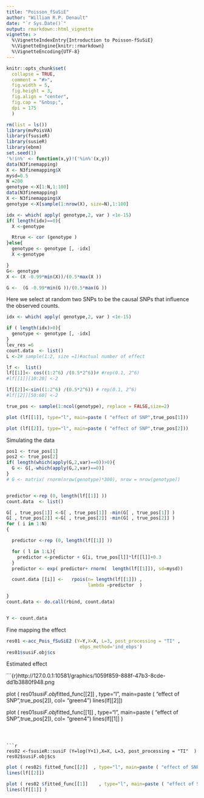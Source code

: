 ```yaml
---
title: "Poisson_fSuSiE"
author: "William R.P. Denault"
date: "`r Sys.Date()`"
output: rmarkdown::html_vignette
vignette: >
  %\VignetteIndexEntry{Introduction to Poisson-fSuSiE}
  %\VignetteEngine{knitr::rmarkdown}
  %\VignetteEncoding{UTF-8}
---
```


```r
knitr::opts_chunk$set(
  collapse = TRUE,
  comment = "#>",
  fig.width = 5,
  fig.height = 3,
  fig.align = "center",
  fig.cap = "&nbsp;",
  dpi = 175
  )
```


```r
rm(list = ls())
library(mvPoisVA)
library(fsusieR)
library(susieR)
library(ebnm)
set.seed(1)
'%!in%' <- function(x,y)!('%in%'(x,y))
data(N3finemapping)
X <- N3finemapping$X
mysd=0.5
N =200
genotype <-X[1:N,1:100]
data(N3finemapping)
X <- N3finemapping$X
genotype <-X[sample(1:nrow(X), size=N),1:100]

idx <- which( apply( genotype,2, var ) <1e-15)
if( length(idx)==0){
  X <-genotype

  Rtrue <- cor (genotype )
}else{
  genotype <- genotype [, -idx]
  X <-genotype

}
G<- genotype
X <- (X -0.99*min(X))/(0.5*max(X ))

G <-  (G -0.99*min(G ))/(0.5*max(G ))
```




Here we select at random two SNPs to be the causal SNPs that influence the observed counts. 

```r

idx <- which( apply( genotype,2, var ) <1e-15)

if ( length(idx)>0){
  genotype <- genotype [, -idx]
} 
lev_res =6
count.data  <- list()
L <-2# sample(1:2, size =1)#actual number of effect

lf <-  list()
lf[[1]]<- cos((1:2^6) /(0.5*2^6))# #rep(0.1, 2^6)
#lf[[1]][10:20] <-2

lf[[2]]<-sin((1:2^6) /(0.5*2^6)) # rep(0.1, 2^6)
#lf[[2]][50:60] <-2

true_pos <- sample(1:ncol(genotype), replace = FALSE,size=2)

plot (lf[[1]], type="l", main=paste ( "effect of SNP",true_pos[1]))

plot (lf[[2]], type="l", main=paste ( "effect of SNP",true_pos[2]))
```





Simulating the data

```r

pos1 <- true_pos[1]
pos2 <- true_pos[2]
if( length(which(apply(G,2,var)==0))>0){
  G <- G[,-which(apply(G,2,var)==0)]
}
# G <- matrix( rnorm(nrow(genotype)*300), nrow = nrow(genotype))


predictor <-rep (0, length(lf[[1]] ))
count.data  <- list()

G[ , true_pos[1]] <-G[ , true_pos[1]] -min(G[ , true_pos[1]] )
G[ , true_pos[2]] <-G[ , true_pos[2]] -min(G[ , true_pos[2]] )
for ( i in 1:N)
{

  predictor <-rep (0, length(lf[[1]] ))

  for ( l in 1:L){
    predictor <-predictor + G[i, true_pos[l]]*lf[[l]]+0.3
  }
  predictor <- exp( predictor+ rnorm(  length(lf[[1]]), sd=mysd))

  count.data [[i]] <-   rpois(n= length(lf[[1]]) ,
                              lambda =predictor  )

}
count.data <- do.call(rbind, count.data)


Y <- count.data

```

Fine mapping the effect

```r
res01 <-acc_Pois_fSuSiE2 (Y=Y,X=X, L=3, post_processing = "TI" ,
                           ebps_method='ind_ebps')
res01$susiF.obj$cs
```
Estimated effect

```{r}http://127.0.0.1:10581/graphics/1059f859-888f-47b3-8cde-dd1b3880f948.png

plot ( res01$susiF.obj$fitted_func[[2]]  , type="l", main=paste ( "effect of SNP",true_pos[2]), col= "green4")
lines(lf[[2]])

plot ( res01$susiF.obj$fitted_func[[1]]    , type="l", main=paste ( "effect of SNP",true_pos[2]), col= "green4")
lines(lf[[1]] )
```



```r
res02 <-fsusieR::susiF (Y=log(Y+1),X=X, L=3, post_processing = "TI"  )
res02$susiF.obj$cs
```

```r

plot ( res02$ fitted_func[[2]]  , type="l", main=paste ( "effect of SNP",true_pos[2]), col= "green4")
lines(lf[[2]])

plot ( res02 $fitted_func[[1]]    , type="l", main=paste ( "effect of SNP",true_pos[2]), col= "green4")
lines(lf[[1]] )
```
